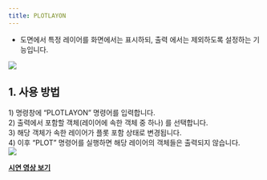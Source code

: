 ```yaml
---
title: PLOTLAYON
---
```



[image1]: ../../../../../assets/images/commands/plotlayon/image1.png
[image2]: ../../../../../assets/images/commands/plotlayon/image2.png

* 도면에서 특정 레이어를 화면에서는 표시하되, 출력 에서는 제외하도록 설정하는 기능입니다.

![][image1]

## **1\. 사용 방법**

1\) 명령창에 “PLOTLAYON” 명령어를 입력합니다.  
2\) 출력에서 포함할 객체(레이어에 속한 객체 중 하나) 를 선택합니다.  
3\) 해당 객체가 속한 레이어가 플롯 포함 상태로 변경됩니다.  
4\) 이후 “PLOT” 명령어를 실행하면 해당 레이어의 객체들은 출력되지 않습니다.  
![][image2]

[**<Icon name="youtube" class="emoji"/> 시연 영상 보기**](https://youtu.be/xbZi8UKc1VE) 